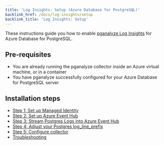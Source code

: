 ```yaml
---
title: 'Log Insights: Setup (Azure Database for PostgreSQL)'
backlink_href: /docs/log-insights/setup
backlink_title: 'Log Insights: Setup'
---
```


These instructions guide you how to enable [pganalyze Log Insights](https://pganalyze.com/docs/log-insights) for Azure Database for PostgreSQL.

## Pre-requisites
 * You are already running the pganalyze collector inside an Azure virtual machine, or in a container
 * You have pganalyze successfully configured for your Azure Database for PostgreSQL server

## Installation steps
 * [Step 1: Set up Managed Identity](/docs/log-insights/setup/azure-database/01_set_up_managed_identity)
 * [Step 2: Set up Azure Event Hub](/docs/log-insights/setup/azure-database/02_set_up_azure_event_hub)
 * [Step 3: Stream Postgres Logs into Azure Event Hub](/docs/log-insights/setup/azure-database/03_stream_logs_into_event_hub)
 * [Step 4: Adjust your Postgres log_line_prefix](/docs/log-insights/setup/azure-database/04_adjust_log_line_prefix)
 * [Step 5: Configure collector](/docs/log-insights/setup/azure-database/05_configure_collector)
 * [Troubleshooting](/docs/log-insights/setup/azure-database/troubleshooting)
